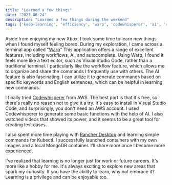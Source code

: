 ```yaml
---
title: "Learned a few things"
date: "2023-06-24"
description: "Learned a few things during the weekend"
tags: ['keep-learning', 'efficiency', 'warp', 'codewhisperer', 'ai', 'rancher-desktop']
---
```


Aside from enjoying my new Xbox, I took some time to learn new things when I found myself feeling bored. During my exploration, I came across a terminal app called "[Warp](https://www.warp.dev/)" This application offers a range of excellent features, including workflows, AI, and autocomplete. Using Warp, I found it feels more like a text editor, such as Visual Studio Code, rather than a traditional terminal. I particularly like the workflow feature, which allows me to organize and share the commands I frequently use with others. The AI feature is also fascinating. I can utilize it to generate commands based on specific keywords and English sentences, which can be helpful in learning new commands.

I finally tried [Codewhisperer](https://aws.amazon.com/codewhisperer/) from AWS. The best part is that it's free, so there's really no reason not to give it a try. It's easy to install in Visual Studio Code, and surprisingly, you don't need an AWS account.
I used Codewhisperer to generate some basic functions with the help of AI. I also watched videos that showed its power, and it seems to be a great tool for creating test cases.

I also spent more time playing with [Rancher Desktop](https://rancherdesktop.io/) and learning simple commands for Kubectl. I successfully launched containers with my own images and a local MongoDB container. I'll share more once I become more experienced.

I've realized that learning is no longer just for work or future careers. It's more like a hobby for me. It's always exciting to explore new areas that spark my curiosity. If you have the ability to learn, why not embrace it? Learning is a privilege and can be enjoyable too.
